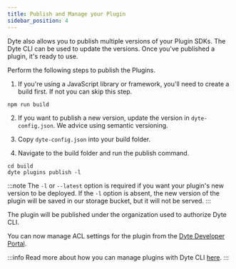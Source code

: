 ```yaml
---
title: Publish and Manage your Plugin
sidebar_position: 4
---
```


Dyte also allows you to publish multiple versions of your Plugin SDKs. The Dyte CLI can be used to update the versions. Once you've published a plugin, it's ready to use.

Perform the following steps to publish the Plugins.

1. If you're using a JavaScript library or framework, you'll need to create a build first. If not you can skip this step.
```
npm run build
```

2. If you want to publish a new version, update the version in `dyte-config.json`. We advice using semantic versioning.

3. Copy `dyte-config.json` into your build folder.

4. Navigate to the build folder and run the publish command. 
```shell
cd build
dyte plugins publish -l
```

:::note
The `-l` or `--latest` option is required if you want your plugin's new version to be deployed. If the `-l` option is absent, the new version of the plugin will be saved in our storage bucket, but it will not be served.
:::


The plugin will be published under the organization used to authorize Dyte CLI. 

You can now manage ACL settings for the plugin from the [Dyte Developer Portal](https://dev.dyte.io).

:::info
 Read more about how you can manage plugins with Dyte CLI [here](https://docs.dyte.io/cli/plugins#publishing-a-plugin).
:::
